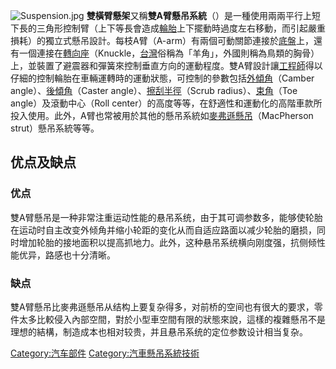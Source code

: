 {{unreferenced|time=2014-02-16T03:31:23+00:00}}
[[File:Suspension.jpg|thumb]]
'''雙橫臂懸架'''又稱'''雙A臂懸吊系統'''（{{lang-en|double-wishbone suspension}}）是一種使用兩兩平行上短下長的三角形控制臂（上下等長會造成[[輪胎|輪胎]]上下擺動時過度左右移動，而引起嚴重損耗）的獨立式懸吊設計。每枝A臂（A-arm）有兩個可動關節連接於[[底盤|底盤]]上，還有一個連接在[[轉向座|轉向座]]（Knuckle，[[台灣|台灣]]俗稱為「羊角」，外國則稱為鳥類的胸骨）上，並裝置了避震器和彈簧來控制垂直方向的運動程度。雙A臂設計讓[[工程師|工程師]]得以仔細的控制輪胎在車輛運轉時的運動狀態，可控制的參數包括[[外傾角|外傾角]]（Camber angle）、[[後傾角|後傾角]]（Caster angle）、[[擦刮半徑|擦刮半徑]]（Scrub radius）、[[束角|束角]]（Toe angle）及滾動中心（Roll center）的高度等等，在舒適性和運動化的高階車款所投入使用。此外，A臂也常被用於其他的懸吊系統如[[麥弗遜懸吊|麥弗遜懸吊]]（MacPherson strut）懸吊系統等等。

==优点及缺点==
===优点===
雙A臂懸吊是一种非常注重运动性能的悬吊系统，由于其可调参数多，能够使轮胎在运动时自主改变外倾角并缩小轮距的变化从而自适应路面以减少轮胎的磨损，同时增加轮胎的接地面积以提高抓地力。此外，这种悬吊系统横向刚度强，抗侧倾性能优异，路感也十分清晰。

===缺点===
雙A臂懸吊比麥弗遜懸吊从结构上要复杂得多，对前桥的空间也有很大的要求，零件太多比較侵入內部空間，對於小型車空間有限的狀態來說，這樣的複雜懸吊不是理想的結構，制造成本也相对较贵，并且悬吊系统的定位参数设计相当复杂。

{{tech-stub}}
{{零件與附件}}

[[Category:汽车部件|Category:汽车部件]]
[[Category:汽車懸吊系統技術|Category:汽車懸吊系統技術]]